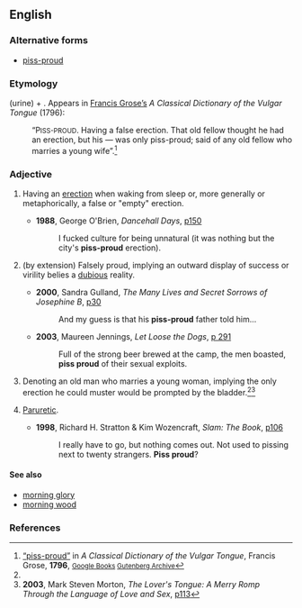 ==English==

===Alternative forms===
* [[piss-proud]]

===Etymology===
{{term|piss}} (urine) + {{term|proud}}.  Appears in [[w:Francis Grose|Francis Grose’s]] ''A Classical Dictionary of the Vulgar Tongue'' (1796):
: “P<small>ISS-PROUD</small>. Having a false erection. That old fellow thought he had an erection, but his — was only piss-proud; said of any old fellow who marries a young wife”.<ref name="Grose">[http://books.google.com/books?id=TbJKAAAAMAAJ&pg=PT175&dq=%22piss+proud%22 “piss-proud”] in ''A Classical Dictionary of the Vulgar Tongue'', Francis Grose, '''1796''', <small>[http://books.google.com/books?id=TbJKAAAAMAAJ&pg=PT175&dq=%22piss+proud%22 Google Books] [http://www.gutenberg.org/etext/5402 Gutenberg Archive]</small></ref>

===Adjective===
{{en-adj|-}}

# {{British|vulgar}} Having an [[erection]] when waking from sleep or, more generally or metaphorically, a false or "empty" erection.
#* '''1988''', George O'Brien, ''Dancehall Days'', [http://books.google.com/books?q=%22city%27s+piss+proud%22 p150]
#*: I fucked culture for being unnatural (it was nothing but the city's '''piss-proud''' erection).
# {{British|vulgar}} (by extension) Falsely proud, implying an outward display of success or virility belies a [[dubious]] reality.
#* '''2000''', Sandra Gulland, ''The Many Lives and Secret Sorrows of Josephine B'', [http://books.google.com/books?id=rav61X3KZJUC&pg=PA30&dq=%22piss+proud%22&sig=PZbRfpp3zMYe2NpkBKUnnXV_Q0o p30]
#*: And my guess is that his '''piss-proud''' father told him...
#* '''2003''', Maureen Jennings, ''Let Loose the Dogs'', [http://books.google.com/books?id=xoieH39cpzAC&pg=PA291&dq=%22piss+proud%22&sig=1W1Z2F-I7qQWakAd3fwJNPLf6bs p 291]
#*: Full of the strong beer brewed at the camp, the men boasted, '''piss proud''' of their sexual exploits.
# {{British|pejorative|dated}} Denoting an old man who marries a young woman, implying the only erection he could muster would be prompted by the bladder.<ref name="Grose"/><ref>'''2003''', Mark Steven Morton, ''The Lover's Tongue: A Merry Romp Through the Language of Love and Sex'', [http://books.google.com/books?id=yIg_2QaT3vAC&pg=PA113&dq=%22piss+proud%22&sig=8wQo4JyiGB876ANXxK2alV1aBY8#PPA113,M1p p113]</ref>
# {{rare}} [[paruretic|Paruretic]].
#* '''1998''', Richard H. Stratton & Kim Wozencraft, ''Slam: The Book'', [http://books.google.com/books?id=KOAKKLRicaoC&pg=PA106&dq=%22piss+proud%22&sig=wIVandvoqjB2DHDIR4IWQEEj39k p106]
#*: I really have to go, but nothing comes out. Not used to pissing next to twenty strangers. '''Piss proud'''?

====See also====
* [[morning glory]]
* [[morning wood]] {{US}}

===References===
<references/>